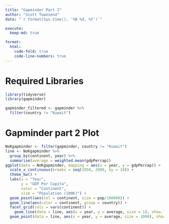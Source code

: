```yaml
---
title: "Gapminder Part 2"
author: "Scott Townsend"
date: "`r format(Sys.time(), '%B %d, %Y')`"

execute:
  keep-md: true

format:
  html:
    code-fold: true
    code-line-numbers: true
---
```


# Required Libraries

```r
library(tidyverse)
library(gapminder)

gapminder_filtered <- gapminder %>% 
  filter(country != "Kuwait")
```

# Gapminder part 2 Plot

```r

NoKgapminder <- filter(gapminder, country != "Kuwait")
line <- NoKgapminder %>% 
  group_by(continent, year) %>% 
  summarise(average = weighted.mean(gdpPercap))
ggplot(data = NoKgapminder, mapping = aes(x = year, y = gdpPercap)) + 
  scale_x_continuous(breaks = seq(1950, 2000, by = 10)) +
  theme_bw() +
  labs(x = "Year",
       y = "GDP Per Capita",
       color = "Continent",
       size = "Population (100K)") +
  geom_point(aes(col = continent, size = pop/100000)) +
  geom_line(aes(color = continent, group = country)) +
  facet_grid(cols = vars(continent)) +
    geom_line(data = line, aes(x = year, y = average, size = 1), show.legend = FALSE) +
  geom_point(data = line, aes(x = year, y = average, size = 1000), show.legend = FALSE)
```